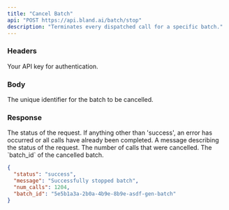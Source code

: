 ```yaml
---
title: "Cancel Batch"
api: "POST https://api.bland.ai/batch/stop"
description: "Terminates every dispatched call for a specific batch."
---
```


### Headers

<ParamField header="authorization" type="string" required>
  Your API key for authentication.
</ParamField>

### Body

<ParamField body="batch_id" type="string" required>
  The unique identifier for the batch to be cancelled.
</ParamField>

### Response

<ResponseField name="status" type="string">
  The status of the request. If anything other than 'success', an error has
  occurred or all calls have already been completed.
</ResponseField>

<ResponseField name="message" type="string">
  A message describing the status of the request.
</ResponseField>

<ResponseField name="num_calls" type="number">
  The number of calls that were cancelled.
</ResponseField>

<ResponseField name="batch_id" type="array">
  The `batch_id` of the cancelled batch.
</ResponseField>

<ResponseExample>

```json Response
{
  "status": "success",
  "message": "Successfully stopped batch",
  "num_calls": 1204,
  "batch_id": "5e5b1a3a-2b0a-4b9e-8b9e-asdf-gen-batch"
}
```

</ResponseExample>








